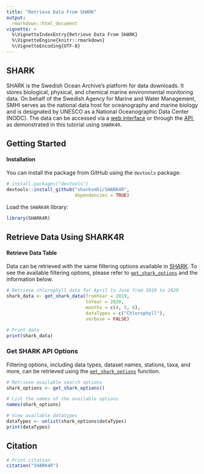 ```yaml
---
title: "Retrieve Data From SHARK"
output:
  rmarkdown::html_document
vignette: >
  %\VignetteIndexEntry{Retrieve Data From SHARK}
  %\VignetteEngine{knitr::rmarkdown}
  %\VignetteEncoding{UTF-8}
---
```


## SHARK

SHARK is the Swedish Ocean Archive's platform for data downloads. It stores biological, physical, and chemical marine environmental monitoring data. On behalf of the Swedish Agency for Marine and Water Management, SMHI serves as the national data host for oceanography and marine biology and is designated by UNESCO as a National Oceanographic Data Center (NODC). The data can be accessed via a [web interface](https://shark.smhi.se/) or through the [API](https://shark.smhi.se/api/docs/), as demonstrated in this tutorial using `SHARK4R`.

## Getting Started

#### Installation

You can install the package from GitHub using the `devtools` package:
```r
# install.packages("devtools")
devtools::install_github("sharksmhi/SHARK4R",
                         dependencies = TRUE)
```

Load the `SHARK4R` library:
```r
library(SHARK4R)
```

## Retrieve Data Using SHARK4R

#### Retrieve Data Table

Data can be retrieved with the same filtering options available in [SHARK](https://shark.smhi.se/). To see the available filtering options, please refer to [`get_shark_options`](../reference/get_shark_options.html) and the information below.

```r
# Retrieve chlorophyll data for April to June from 2019 to 2020
shark_data <- get_shark_data(fromYear = 2019, 
                             toYear = 2020,
                             months = c(4, 5, 6), 
                             dataTypes = c("Chlorophyll"),
                             verbose = FALSE)

# Print data
print(shark_data)
```

### Get SHARK API Options

Filtering options, including data types, dataset names, stations, taxa, and more, can be retrieved using the [`get_shark_options`](../reference/get_shark_options.html) function.

```r
# Retrieve available search options
shark_options <- get_shark_options()

# List the names of the available options
names(shark_options)

# View available datatypes
dataTypes <- unlist(shark_options$dataTypes)
print(dataTypes)
```

## Citation

```r
# Print citation
citation("SHARK4R")
```
